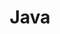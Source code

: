 ---
title: Java
description: "The Java Programming Language: Fundamentals and Beyond."
icon: /icons/java.png
---